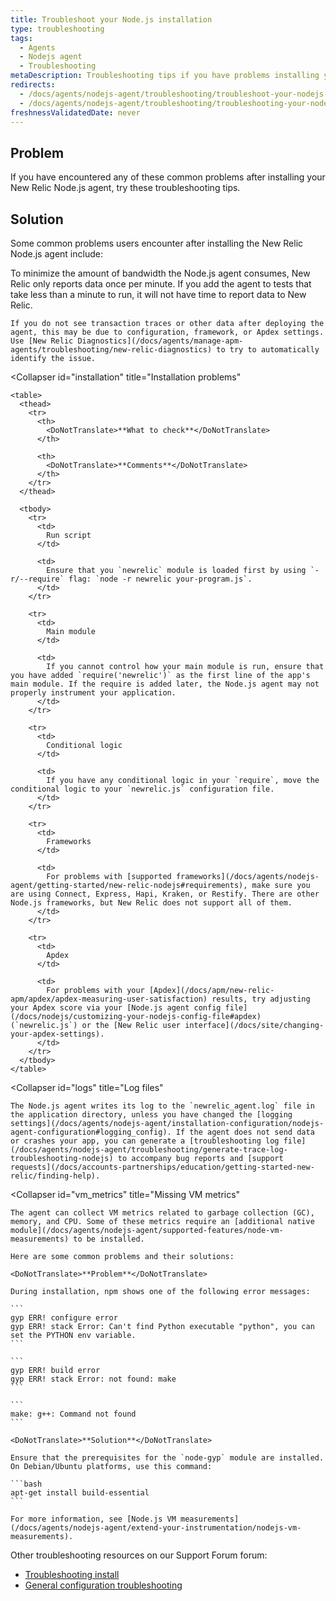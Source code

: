```yaml
---
title: Troubleshoot your Node.js installation
type: troubleshooting
tags:
  - Agents
  - Nodejs agent
  - Troubleshooting
metaDescription: Troubleshooting tips if you have problems installing your New Relic Node.js agent.
redirects:
  - /docs/agents/nodejs-agent/troubleshooting/troubleshoot-your-nodejs-installation
  - /docs/agents/nodejs-agent/troubleshooting/troubleshooting-your-nodejs-installation
freshnessValidatedDate: never
---
```


## Problem

If you have encountered any of these common problems after installing your New Relic Node.js agent, try these troubleshooting tips.

## Solution

Some common problems users encounter after installing the New Relic Node.js agent include:

<CollapserGroup>
  <Collapser
    id="no_data"
    title="Not seeing data"
  >
    To minimize the amount of bandwidth the Node.js agent consumes, New Relic only reports data once per minute. If you add the agent to tests that take less than a minute to run, it will not have time to report data to New Relic.

    If you do not see transaction traces or other data after deploying the agent, this may be due to configuration, framework, or Apdex settings. Use [New Relic Diagnostics](/docs/agents/manage-apm-agents/troubleshooting/new-relic-diagnostics) to try to automatically identify the issue.
  </Collapser>

  <Collapser
    id="installation"
    title="Installation problems"
  >
    <table>
      <thead>
        <tr>
          <th>
            <DoNotTranslate>**What to check**</DoNotTranslate>
          </th>

          <th>
            <DoNotTranslate>**Comments**</DoNotTranslate>
          </th>
        </tr>
      </thead>

      <tbody>
        <tr>
          <td>
            Run script
          </td>

          <td>
            Ensure that you `newrelic` module is loaded first by using `-r/--require` flag: `node -r newrelic your-program.js`.
          </td>
        </tr>

        <tr>
          <td>
            Main module
          </td>

          <td>
            If you cannot control how your main module is run, ensure that you have added `require('newrelic')` as the first line of the app's main module. If the require is added later, the Node.js agent may not properly instrument your application.
          </td>
        </tr>

        <tr>
          <td>
            Conditional logic
          </td>

          <td>
            If you have any conditional logic in your `require`, move the conditional logic to your `newrelic.js` configuration file.
          </td>
        </tr>

        <tr>
          <td>
            Frameworks
          </td>

          <td>
            For problems with [supported frameworks](/docs/agents/nodejs-agent/getting-started/new-relic-nodejs#requirements), make sure you are using Connect, Express, Hapi, Kraken, or Restify. There are other Node.js frameworks, but New Relic does not support all of them.
          </td>
        </tr>

        <tr>
          <td>
            Apdex
          </td>

          <td>
            For problems with your [Apdex](/docs/apm/new-relic-apm/apdex/apdex-measuring-user-satisfaction) results, try adjusting your Apdex score via your [Node.js agent config file](/docs/nodejs/customizing-your-nodejs-config-file#apdex) (`newrelic.js`) or the [New Relic user interface](/docs/site/changing-your-apdex-settings).
          </td>
        </tr>
      </tbody>
    </table>
  </Collapser>

  <Collapser
    id="logs"
    title="Log files"
  >
    The Node.js agent writes its log to the `newrelic_agent.log` file in the application directory, unless you have changed the [logging settings](/docs/agents/nodejs-agent/installation-configuration/nodejs-agent-configuration#logging_config). If the agent does not send data or crashes your app, you can generate a [troubleshooting log file](/docs/agents/nodejs-agent/troubleshooting/generate-trace-log-troubleshooting-nodejs) to accompany bug reports and [support requests](/docs/accounts-partnerships/education/getting-started-new-relic/finding-help).
  </Collapser>

  <Collapser
    id="vm_metrics"
    title="Missing VM metrics"
  >
    The agent can collect VM metrics related to garbage collection (GC), memory, and CPU. Some of these metrics require an [additional native module](/docs/agents/nodejs-agent/supported-features/node-vm-measurements) to be installed.

    Here are some common problems and their solutions:

    <DoNotTranslate>**Problem**</DoNotTranslate>

    During installation, npm shows one of the following error messages:

    ```
    gyp ERR! configure error
    gyp ERR! stack Error: Can't find Python executable "python", you can set the PYTHON env variable.
    ```

    ```
    gyp ERR! build error
    gyp ERR! stack Error: not found: make
    ```

    ```
    make: g++: Command not found
    ```

    <DoNotTranslate>**Solution**</DoNotTranslate>

    Ensure that the prerequisites for the `node-gyp` module are installed. On Debian/Ubuntu platforms, use this command:

    ```bash
    apt-get install build-essential
    ```

    For more information, see [Node.js VM measurements](/docs/agents/nodejs-agent/extend-your-instrumentation/nodejs-vm-measurements).
  </Collapser>
</CollapserGroup>

Other troubleshooting resources on our Support Forum forum:

* [Troubleshooting install](https://discuss.newrelic.com/t/node-js-troubleshooting-framework-install/108682)
* [General configuration troubleshooting](https://discuss.newrelic.com/t/node-js-troubleshooting-framework-configuration/119977)
